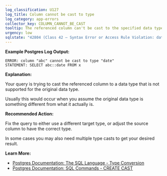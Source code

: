 ```yaml
---
log_classification: U127
log_title: Column cannot be cast to type
log_category: app-errors
collector_key: COLUMN_CANNOT_BE_CAST
tooltip: The referenced column can't be cast to the specified data type
urgency: low
sqlstate: "42804 (Class 42 — Syntax Error or Access Rule Violation: datatype_mismatch)"
---
```


**Example Postgres Log Output:**

```
ERROR: column "abc" cannot be cast to type "date"
STATEMENT: SELECT abc::date FROM x
```

**Explanation:**

Your query is trying to cast the referenced column to a data type that is not
supported for the original data type.

Usually this would occur when you assume the original data type is something
different from what it actually is.

**Recommended Action:**

Fix the query to either use a different target type, or adjust the source column
to have the correct type.

In some cases you may also need multiple type casts to get your desired result.

**Learn More:**

* [Postgres Documentation: The SQL Language - Type Conversion](https://www.postgresql.org/docs/current/static/typeconv.html)
* [Postgres Documentation: SQL Commands - CREATE CAST](https://www.postgresql.org/docs/current/static/sql-createcast.html)
